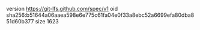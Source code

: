 version https://git-lfs.github.com/spec/v1
oid sha256:b51644a06aaea598e6e775c61fa04e0f33a8ebc52a6699efa80dba851d60b377
size 1623
